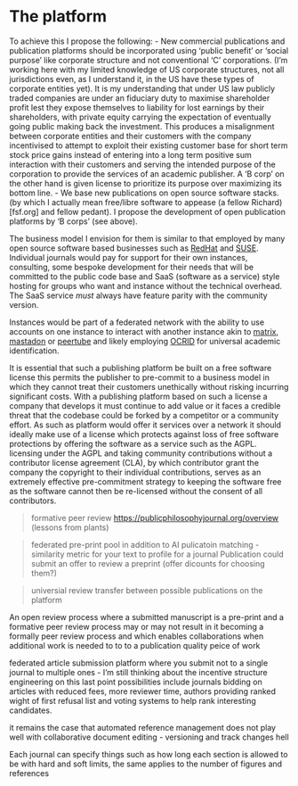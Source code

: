 # The platform



To achieve this I propose the following: - New commercial publications and publication platforms should be incorporated using 'public benefit' or 'social purpose' like corporate structure and not conventional 'C' corporations.
(I'm working here with my limited knowledge of US corporate structures, not all jurisdictions even, as I understand it, in the US have these types of corporate entities yet). 
It is my understanding that under US law publicly traded companies are under an fiduciary duty to maximise shareholder profit lest they expose themselves to liability for lost earnings by their shareholders, with private equity carrying the expectation of eventually going public making back the investment. 
This produces a misalignment between corporate entities and their customers with the company incentivised to attempt to exploit their existing customer base for short term stock price gains instead of entering into a long term positive sum interaction with their customers and serving the intended purpose of the corporation to provide the services of an academic publisher. 
A 'B corp' on the other hand is given license to prioritize its purpose over maximizing its bottom line.
- We base new publications on open source software stacks. 
(by which I actually mean free/libre software to appease (a fellow Richard)[fsf.org] and fellow pedant). 
I propose the development of open publication platforms by 'B corps' (see above).

The business model I envision for them is similar to that employed by many open source software based businesses such as [RedHat](https://www.redhat.com/en) and [SUSE](https://www.suse.com/).
Individual journals would pay for support for their own instances, consulting, some bespoke development for their needs that will be committed to the public code base and SaaS (software as a service) style hosting for groups who want and instance without the technical overhead.
The SaaS service *must* always have feature parity with the community version.

Instances would be part of a federated network with the ability to use accounts on one instance to interact with another instance akin to [matrix](https://matrix.org/), [mastadon](https://joinmastodon.org/) or [peertube](https://joinpeertube.org/) and likely employing [OCRID](https://orcid.org/) for universal academic identification.

It is essential that such a publishing platform be built on a free software license this permits the publisher to pre-commit to a business model in which they cannot treat their customers unethically without risking incurring significant costs.
With a publishing platform based on such a license a company that develops it must continue to add value or it faces a credible threat that the codebase could be forked by a competitor or a community effort.
As such as platform would offer it services over a network it should ideally make use of a license which protects against loss of free software protections by offering the software as a service such as the AGPL.
licensing under the AGPL and taking community contributions without a contributor license agreement (CLA), by which contributor grant the company the copyright to their individual contributions, serves as an extremely effective pre-commitment strategy to keeping the software free as the software cannot then be re-licensed without the consent of all contributors.

> formative peer review <https://publicphilosophyjournal.org/overview> (lessons from plants)



> federated pre-print pool in addition to AI pulicatoin matching - similarity metric for your text to profile for a journal Publication could submit an offer to review a preprint (offer dicounts for choosing them?)


> universial review transfer between possible publications on the platform

An open review process where a submitted manuscript is a pre-print and a formative peer review process may or may not result in it becoming a formally peer review process and which enables collaborations when additional work is needed to to to a publication quality peice of work

federated article submission platform where you submit not to a single journal to multiple ones - I'm still thinking about the incentive structure engineering on this last point possibilities include journals bidding on articles with reduced fees, more reviewer time, authors providing ranked wight of first refusal list and voting systems to help rank interesting candidates. 


it remains the case that automated reference management does not play well with collaborative document editing - versioning and track changes hell

Each journal can specify things such as how long each section is allowed to be with hard and soft limits, the same applies to the number of figures and references
